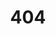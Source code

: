 ---
title: '404'
template: splash
editUrl: false
hero:
  title: '404'
  tagline: Page not found. Check the URL or try using the search bar.
  image:
    file: ../../assets/404.svg
  actions:
    - text: Go To Homepage
      link: /
      icon: right-arrow
      variant: primary
    - text: View source
      link: https://github.com/Ravikisha/PythonCentralHub.git
      icon: github
---